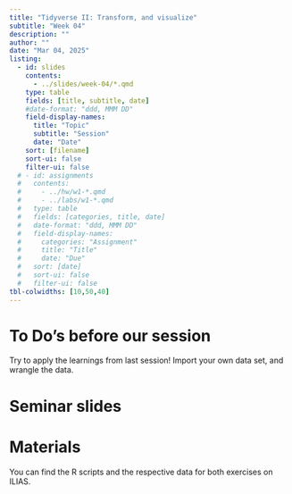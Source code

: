 ```yaml
---
title: "Tidyverse II: Transform, and visualize"
subtitle: "Week 04"
description: ""
author: ""
date: "Mar 04, 2025"
listing:
  - id: slides
    contents:
      - ../slides/week-04/*.qmd
    type: table
    fields: [title, subtitle, date]
    #date-format: "ddd, MMM DD"
    field-display-names:
      title: "Topic"
      subtitle: "Session"
      date: "Date"
    sort: [filename]
    sort-ui: false
    filter-ui: false
  # - id: assignments
  #   contents:
  #     - ../hw/w1-*.qmd
  #     - ../labs/w1-*.qmd
  #   type: table
  #   fields: [categories, title, date]
  #   date-format: "ddd, MMM DD"
  #   field-display-names:
  #     categories: "Assignment"
  #     title: "Title"
  #     date: "Due"
  #   sort: [date]
  #   sort-ui: false
  #   filter-ui: false
tbl-colwidths: [10,50,40]
---
```


# To Do's before our session

Try to apply the learnings from last session! Import your own data set, and wrangle the data.

# Seminar slides

::: {#slides}
:::

# Materials

You can find the R scripts and the respective data for both exercises on ILIAS.
